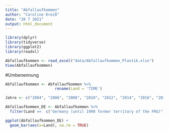 ```yaml
---
title: "Abfallaufkommen"
author: "Caroline Kreiß"
date: "20 7 2021"
output: html_document
---
```



```r
library(dplyr)
library(tidyverse)
library(ggplot2)
library(readxl)

Abfallaufkommen <- read_excel("data/Abfallaufkommen_Plastik.xlsx")
View(Abfallaufkommen)
```

#Umbenennung
```r

Abfallaufkommen <- Abfallaufkommen %>%
                      rename(Land = 'TIME')
```

```r
Jahre <- c("2004", "2006", "2008", "2010", "2012", "2014", "2016", "2018")

Abfallaufkommen_DE <- Abfallaufkommen %>%
  filter(Land ==  c("Germany (until 1990 former territory of the FRG)")) 

ggplot(Abfallaufkommen_DE) +
  geom_bar(aes(x=Land), na.rm = TRUE) 

```


